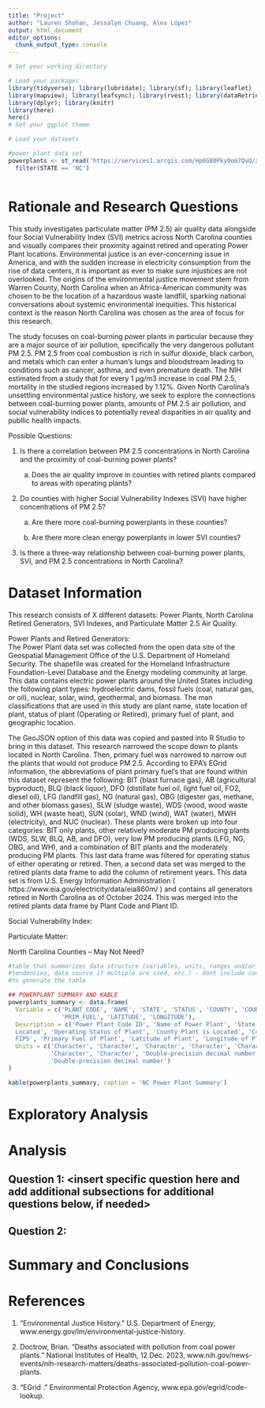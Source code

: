```yaml
---
title: "Project"
author: "Lauren Shohan, Jessalyn Chuang, Alex López"
output: html_document
editor_options: 
  chunk_output_type: console
---
```


\newpage
\tableofcontents 
\newpage
\listoftables 
\newpage
\listoffigures 
\newpage

```r
# Set your working directory

# Load your packages
library(tidyverse); library(lubridate); library(sf); library(leaflet)
library(mapview); library(leafsync); library(rvest); library(dataRetrieval);
library(dplyr); library(knitr)
library(here)
here()
# Set your ggplot theme

# Load your datasets

#power plant data set
powerplants <- st_read('https://services1.arcgis.com/Hp6G80Pky0om7QvQ/arcgis/rest/services/Plants_gdb/FeatureServer/0/query?outFields=*&where=1%3D1&f=geojson') %>%
  filter(STATE == 'NC')



```


# Rationale and Research Questions
   This study investigates particulate matter (PM 2.5) air quality data alongside four Social Vulnerability Index (SVI) metrics across North Carolina counties and visually compares their proximity against retired and operating Power Plant locations. Environmental justice is an ever-concerning issue in America, and with the sudden increase in electricity consumption from the rise of data centers, it is important as ever to make sure injustices are not overlooked. The origins of the environmental justice movement stem from Warren County, North Carolina when an Africa-American community was chosen to be the location of a hazardous waste landfill, sparking national conversations about systemic environmental inequities. This historical context is the reason North Carolina was chosen as the area of focus for this research.  

   The study focuses on coal-burning power plants in particular because they are a major source of air pollution, specifically the very dangerous pollutant PM 2.5. PM 2.5 from coal combustion is rich in sulfur dioxide, black carbon, and metals which can enter a human’s lungs and bloodstream leading to conditions such as cancer, asthma, and even premature death. The NIH estimated from a study that for every 1 μg/m3 increase in coal PM 2.5, mortality in the studied regions increased by 1.12%. Given North Carolina’s unsettling environmental justice history, we seek to explore the connections between coal-burning power plants, amounts of PM 2.5 air pollution, and social vulnerability indices to potentially reveal disparities in air quality and publlic health impacts.  

Possible Questions: 

1. Is there a correlation between PM 2.5 concentrations in North Carolina and the proximity of coal-burning power plants? 

    a. Does the air quality improve in counties with retired plants compared to areas with operating plants? 

2. Do counties with higher Social Vulnerability Indexes (SVI) have higher concentrations of PM 2.5? 

    a. Are there more coal-burning powerplants in these counties? 

    b. Are there more clean energy powerplants in lower SVI counties? 

3. Is there a three-way relationship between coal-burning power plants, SVI, and PM 2.5 concentrations in North Carolina? 


\newpage

# Dataset Information
This research consists of X different datasets: Power Plants, North Carolina Retired Generators, SVI Indexes, and Particulate Matter 2.5 Air Quality.  

  
Power Plants and Retired Generators:  
  The Power Plant data set was collected from the open data site of the Geospatial Management Office of the U.S. Department of Homeland Security. The shapefile was created for the Homeland Infrastructure Foundation-Level Database and the Energy modeling community at large. This data contains electric power plants around the United States including the following plant types: hydroelectric dams, fossil fuels (coal, natural gas, or oil), nuclear, solar, wind, geothermal, and biomass. The man classifications that are used in this study are plant name, state location of plant, status of plant (Operating or Retired), primary fuel of plant, and geographic location.  

  The GeoJSON option of this data was copied and pasted into R Studio to bring in this dataset. This research narrowed the scope down to plants located in North Carolina. Then, primary fuel was narrowed to narrow out the plants that would not produce PM 2.5. According to EPA’s EGrid information, the abbreviations of plant primary fuel’s that are found within this dataset represent the following: BIT (blast furnace gas), AB (agricultural byproduct), BLQ (black liquor), DFO (distillate fuel oil, light fuel oil, FO2, diesel oil), LFG (landfill gas), NG (natural gas), OBG (digester gas, methane, and other biomass gases), SLW (sludge waste), WDS (wood, wood waste solid), WH (waste heat), SUN (solar), WND (wind), WAT (water), MWH (electricity), and NUC (nuclear). These plants were broken up into four categories: BIT only plants, other relatively moderate PM producing plants (WDS, SLW, BLQ, AB, and DFO), very low PM producing plants (LFG, NG, OBG, and WH), and a combination of BIT plants and the moderately producing PM plants. This last data frame was filtered for operating status of either operating or retired. Then, a second data set was merged to the retired plants data frame to add the column of retirement years. This data set is from U.S. Energy Information Administration ( https://www.eia.gov/electricity/data/eia860m/ ) and contains all generators retired in North Carolina as of October 2024. This was merged into the retired plants data frame by Plant Code and Plant ID. 


Social Vulnerability Index: 

 

Particulate Matter: 

 

North Carolina Counties – May Not Need? 

 

```r
#table that summarizes data structure (variables, units, ranges and/or central
#tendencies, data source if multiple are used, etc.) - dont include code used 
#to generate the table

## POWERPLANT SUMMARY AND KABLE 
powerplants_summary <- data.frame(
  Variable = c('PLANT_CODE', 'NAME', 'STATE', 'STATUS', 'COUNTY', 'COUNTYFIPS',
               'PRIM_FUEL', 'LATITUDE', 'LONGITUDE'),
  Description = c('Power Plant Code ID', 'Name of Power Plant', 'State Plant is 
  Located', 'Operating Status of Plant', 'County Plant is Located', 'County 
  FIPS', 'Primary Fuel of Plant', 'Latitude of Plant', 'Longitude of Plant'),
  Units = c('Character', 'Character', 'Character', 'Character', 'Character',
            'Character', 'Character', 'Double-precision decimal number', 
            'Double-precision decimal number')
)

kable(powerplants_summary, caption = 'NC Power Plant Summary')


```

\newpage

# Exploratory Analysis 



\newpage

# Analysis



## Question 1: <insert specific question here and add additional subsections for additional questions below, if needed>

## Question 2: 




\newpage

# Summary and Conclusions


\newpage

# References
1.  "Environmental Justice History." U.S. Department of Energy, www.energy.gov/lm/environmental-justice-history.

2. Doctrow, Brian. "Deaths associated with pollution from coal power plants." National Institutes of Health, 12 Dec. 2023, www.nih.gov/news-events/nih-research-matters/deaths-associated-pollution-coal-power-plants.

3. "EGrid ." Environmental Protection Agency, www.epa.gov/egrid/code-lookup.


